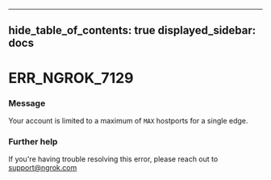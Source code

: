 

---
hide_table_of_contents: true
displayed_sidebar: docs
---


# ERR_NGROK_7129

### Message
Your account is limited to a maximum of `MAX` hostports for a single edge.

<ErrorDetails />



### Further help
If you're having trouble resolving this error, please reach out to [support@ngrok.com](mailto:support@ngrok.com?subject=Help%20with%20ERR_NGROK_7129)

